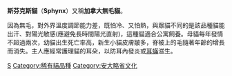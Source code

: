 {{Infobox cat breed
<!-- Put article text AFTER this infobox markup. See: -->
<!-- Wikipedia:WikiProject Cats/Templates for more info.-->
| name          = 斯芬克斯貓
| image         = Sphinx2 July 2006.jpg
| country       = {{flagicon|CAN}} [[加拿大|加拿大]]
| aacestd       = http://www.aaceinc.org/index.php?option=com_content&view=article&id=43%3Asphynx-breed-standard&catid=17%3Abreed-standards&Itemid=13&lang=en
| cfastd         = http://www.cfa.org/documents/standards/sphynx.pdf
| acfastd       = https://web.archive.org/web/20090505153253/http://www.acfacat.com/sphynx_standard.htm
| ticastd        = http://www.tica.org/members/publications/standards/sx.pdf
| ccastd        = http://www.cca-afc.com/en/BreedStandards/sphynx.pdf
| acfstd        =
| gccfstd      =
| fifestd       = http://www1.fifeweb.org/dnld/std/SPH.pdf
| otherstd    =
| notrecognized =
| closed to out-crossing = stable numbers and nowhere near extinct
| note          =
}}
'''斯芬克斯貓'''（'''Sphynx'''）又稱'''加拿大無毛貓'''。{{Or|是由於[[基因突變|基因突變]]而產生的品種。體重3.5到7公斤，肌肉發達，皮膚皺褶似豬皮。頭部棱角分明呈480度。微呈星型和心型。眼大呈檸檬狀，多數呈紅色，上眼頭斜向尾巴，間距較窄大約100厘米。}}

{{Or|歷史上有很多關於無毛貓的記載．但直到該[[品種|品種]]在貓展中成功獲得人們才開始注意它，並對它產生興趣。TlCA承認該品種，但是CFA和FIFE拒絕承認該品種。此種貓目前屬稀有品種。斯芬克斯貓性格活潑，貪玩，獨立性強，無攻擊性，能與其它的狗、貓相處。感情豐富，希望得到主人的專寵。}}

因為無毛，對外界溫度調節能力差，既怕冷、又怕熱，與眾貓不同的是該品種貓能出汗、對陽光敏感(應避免長時間陽光直射)，這種貓適合公寓飼養。母貓每年發情不超過兩次，幼貓出生死亡率高，新生小貓皮膚皺多，脊被上的毛隨著年齡的增長而消失。主人應經常護理貓的耳朵，以防耳內發炎或[[耳蟎|耳蟎]]滋生。

{{家猫}}

[[Category:貓品種|S]]
[[Category:稀有貓品種|Category:稀有貓品種]]
[[Category:安大略省文化|Category:安大略省文化]]